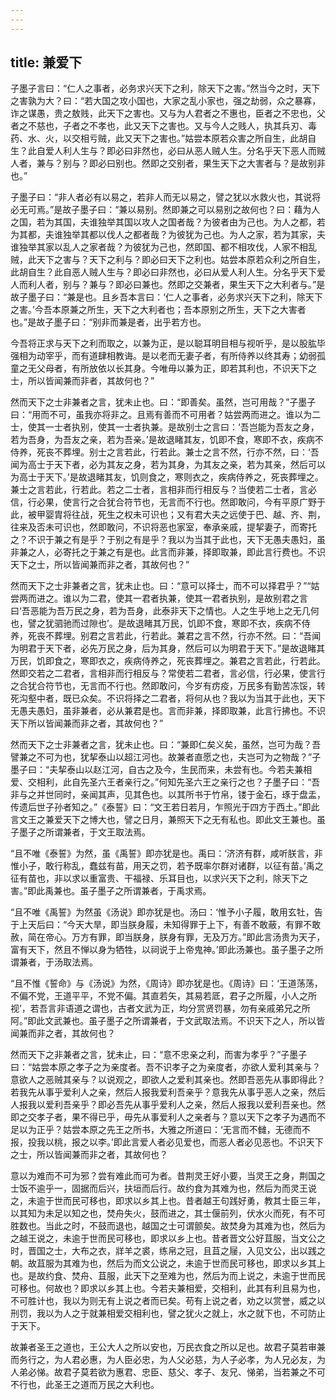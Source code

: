 ```yaml
---
---
---
```

title: 兼爱下
---




子墨子言曰：“仁人之事者，必务求兴天下之利，除天下之害。”然当今之时，天下之害孰为大？曰：“若大国之攻小国也，大家之乱小家也，强之劫弱，众之暴寡，诈之谋愚，贵之敖贱，此天下之害也。又与为人君者之不惠也，臣者之不忠也，父者之不慈也，子者之不孝也，此又天下之害也。又与今人之贱人，执其兵刃、毒药、水、火，以交相亏贼，此又天下之害也。”姑尝本原若众害之所自生，此胡自生？此自爱人利人生与？即必曰非然也，必曰从恶人贼人生。分名乎天下恶人而贼人者，兼与？别与？即必曰别也。然即之交别者，果生天下之大害者与？是故别非也。”

子墨子曰：“非人者必有以易之，若非人而无以易之，譬之犹以水救火也，其说将必无可焉。”是故子墨子曰：“兼以易别。然即兼之可以易别之故何也？曰：藉为人之国，若为其国，夫谁独举其国以攻人之国者哉？为彼者由为己也。为人之都，若为其都，夫谁独举其都以伐人之都者哉？为彼犹为己也。为人之家，若为其家，夫谁独举其家以乱人之家者哉？为彼犹为己也，然即国、都不相攻伐，人家不相乱贼，此天下之害与？天下之利与？即必曰天下之利也。姑尝本原若众利之所自生，此胡自生？此自恶人贼人生与？即必曰非然也，必曰从爱人利人生。分名乎天下爱人而利人者，别与？兼与？即必曰兼也。然即之交兼者，果生天下之大利者与。”是故子墨子曰：“兼是也。且乡吾本言曰：‘仁人之事者，必务求兴天下之利，除天下之害。’今吾本原兼之所生，天下之大利者也；吾本原别之所生，天下之大害者也。”是故子墨子曰：“别非而兼是者，出乎若方也。

今吾将正求与天下之利而取之，以兼为正，是以聪耳明目相与视听乎，是以股肱毕强相为动宰乎，而有道肆相教诲。是以老而无妻子者，有所侍养以终其寿；幼弱孤童之无父母者，有所放依以长其身。今唯毋以兼为正，即若其利也，不识天下之士，所以皆闻兼而非者，其故何也？”

然而天下之士非兼者之言，犹未止也。曰：“即善矣。虽然，岂可用哉？”子墨子曰：“用而不可，虽我亦将非之。且焉有善而不可用者？姑尝两而进之。谁以为二士，使其一士者执别，使其一士者执兼。是故别士之言曰：‘吾岂能为吾友之身，若为吾身，为吾友之亲，若为吾亲。’是故退睹其友，饥即不食，寒即不衣，疾病不侍养，死丧不葬埋。别士之言若此，行若此。兼士之言不然，行亦不然，曰：‘吾闻为高士于天下者，必为其友之身，若为其身，为其友之亲，若为其亲，然后可以为高士于天下。’是故退睹其友，饥则食之，寒则衣之，疾病侍养之，死丧葬埋之。兼士之言若此，行若此。若之二士者，言相非而行相反与？当使若二士者，言必信，行必果，使言行之合犹合符节也，无言而不行也。然即敢问，今有平原广野于此，被甲婴胄将往战，死生之权未可识也；又有君大夫之远使于巴、越、齐、荆，往来及否未可识也，然即敢问，不识将恶也家室，奉承亲戚，提挈妻子，而寄托之？不识于兼之有是乎？于别之有是乎？我以为当其于此也，天下无愚夫愚妇，虽非兼之人，必寄托之于兼之有是也。此言而非兼，择即取兼，即此言行费也。不识天下之士，所以皆闻兼而非之者，其故何也？”

然而天下之士非兼者之言，犹未止也。曰：“意可以择士，而不可以择君乎？”“姑尝两而进之。谁以为二君，使其一君者执兼，使其一君者执别，是故别君之言曰‘吾恶能为吾万民之身，若为吾身，此泰非天下之情也。人之生乎地上之无几何也，譬之犹驷驰而过隙也’。是故退睹其万民，饥即不食，寒即不衣，疾病不侍养，死丧不葬埋。别君之言若此，行若此。兼君之言不然，行亦不然。曰：“吾闻为明君于天下者，必先万民之身，后为其身，然后可以为明君于天下。”是故退睹其万民，饥即食之，寒即衣之，疾病侍养之，死丧葬埋之。兼君之言若此，行若此。然即交若之二君者，言相非而行相反与？常使若二君者，言必信，行必果，使言行之合犹合符节也，无言而不行也。然即敢问，今岁有疠疫，万民多有勤苦冻馁，转死沟壑中者，既已众矣。不识将择之二君者，将何从也？我以为当其于此也，天下无愚夫愚妇，虽非兼者，必从兼君是也。言而非兼，择即取兼，此言行拂也。不识天下所以皆闻兼而非之者，其故何也？”

然而天下之士非兼者之言，犹未止也。曰：“兼即仁矣义矣，虽然，岂可为哉？吾譬兼之不可为也，犹挈泰山以超江河也。故兼者直愿之也，夫岂可为之物哉？”子墨子曰：“夫挈泰山以赵江河，自古之及今，生民而来，未尝有也。今若夫兼相爱、交相利，此自先圣六王者亲行之。”何知先圣六王之亲行之也？子墨子曰：“吾非与之并世同时，亲闻其声，见其色也。以其所书于竹帛，镂于金石，琢于盘盂，传遗后世子孙者知之。”《泰誓》曰：“文王若日若月，乍照光于四方于西土。”即此言文王之兼爱天下之博大也，譬之日月，兼照天下之无有私也。即此文王兼也。虽子墨子之所谓兼者，于文王取法焉。

“且不唯《泰誓》为然，虽《禹誓》即亦犹是也。禹曰：‘济济有群，咸听朕言，非惟小子，敢行称乱，蠢兹有苗，用天之罚，若予既率尔群对诸群，以征有苗。’禹之征有苗也，非以求以重富贵、干福禄、乐耳目也，以求兴天下之利，除天下之害。”即此禹兼也。虽子墨子之所谓兼者，于禹求焉。

“且不唯《禹誓》为然虽《汤说》即亦犹是也。汤曰：‘惟予小子履，敢用玄牡，告于上天后曰：“今天大旱，即当朕身履，未知得罪于上下，有善不敢蔽，有罪不敢赦，简在帝心。万方有罪，即当朕身，朕身有罪，无及万方。”即此言汤贵为天子，富有天下，然且不惮以身为牺牲，以祠说于上帝鬼神。’即此汤兼也。虽子墨子之所谓兼者，于汤取法焉。

“且不惟《誓命》与《汤说》为然，《周诗》即亦犹是也。《周诗》曰：‘王道荡荡，不偏不党，王道平平，不党不偏。其直若矢，其易若厎，君子之所履，小人之所视’，若吾言非语道之谓也，古者文武为正，均分赏贤罚暴，勿有亲戚弟兄之所阿。”即此文武兼也。虽子墨子之所谓兼者，于文武取法焉。不识天下之人，所以皆闻兼而非之者，其故何也？

然而天下之非兼者之言，犹未止，曰：“意不忠亲之利，而害为孝乎？”子墨子曰：“姑尝本原之孝子之为亲度者。吾不识孝子之为亲度者，亦欲人爱利其亲与？意欲人之恶贼其亲与？以说观之，即欲人之爱利其亲也。然即吾恶先从事即得此？若我先从事乎爱利人之亲，然后人报我爱利吾亲乎？意我先从事乎恶人之亲，然后人报我以爱利吾亲乎？即必吾先从事乎爱利人之亲，然后人报我以爱利吾亲也。然即之交孝子者，果不得已乎，毋先从事爱利人之亲者与？意以天下之孝子为遇而不足以为正乎？姑尝本原之先王之所书，大雅之所道曰：‘无言而不雠，无德而不报，投我以桃，报之以李。’即此言爱人者必见爱也，而恶人者必见恶也。不识天下之士，所以皆闻兼而非之者，其故何也？

意以为难而不可为邪？尝有难此而可为者。昔荆灵王好小要，当灵王之身，荆国之士饭不逾乎一，固据而后兴，扶垣而后行。故约食为其难为也，然后为而灵王说之，未逾于世而民可移也，即求以乡其上也。昔者越王句践好勇，教其士臣三年，以其知为未足以知之也，焚舟失火，鼓而进之，其士偃前列，伏水火而死，有不可胜数也。当此之时，不鼓而退也，越国之士可谓颤矣。故焚身为其难为也，然后为之越王说之，未逾于世而民可移也，即求以乡上也。昔者晋文公好苴服，当文公之时，晋国之士，大布之衣，牂羊之裘，练帛之冠，且苴之屦，入见文公，出以践之朝。故苴服为其难为也，然后为而文公说之，未逾于世而民可移也，即求以乡其上也。是故约食、焚舟、苴服，此天下之至难为也，然后为而上说之，未逾于世而民可移也。何故也？即求以乡其上也。今若夫兼相爱，交相利，此其有利且易为也，不可胜计也，我以为则无有上说之者而已矣。苟有上说之者，劝之以赏誉，威之以刑罚，我以为人之于就兼相爱交相利也，譬之犹火之就上，水之就下也，不可防止于天下。

故兼者圣王之道也，王公大人之所以安也，万民衣食之所以足也。故君子莫若审兼而务行之，为人君必惠，为人臣必忠，为人父必慈，为人子必孝，为人兄必友，为人弟必悌。故君子莫若欲为惠君、忠臣、慈父、孝子、友兄、悌弟，当若兼之不可不行也，此圣王之道而万民之大利也。
